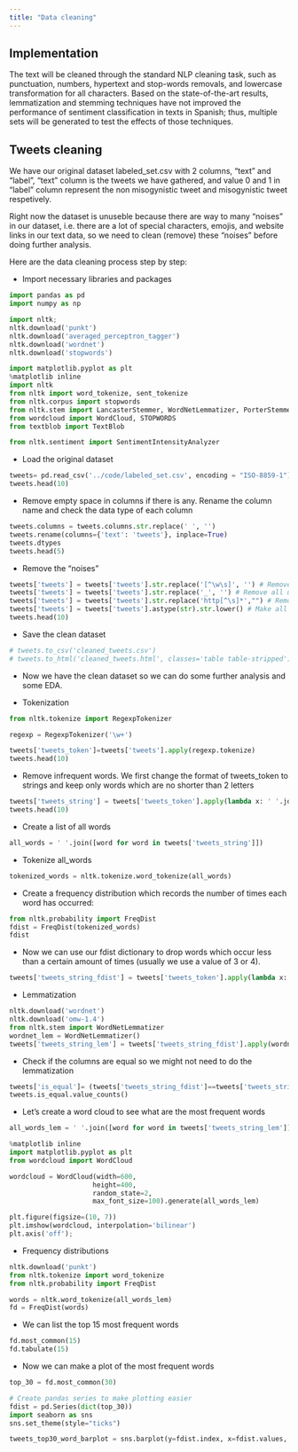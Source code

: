 ```yaml
---
title: "Data cleaning"
---
```


## Implementation
The text will be cleaned through the standard NLP cleaning task, such as punctuation, numbers, hypertext and stop-words removals, and lowercase transformation for all characters. Based on the state-of-the-art results, lemmatization and stemming techniques have not improved the performance of sentiment classification in texts in Spanish; thus, multiple sets will be generated to test the effects of those techniques. 


## Tweets cleaning
We have our original dataset labeled_set.csv with 2 columns, "text" and "label", "text" column is the tweets we have gathered, and value 0 and 1 in "label" column represent the non misogynistic tweet and misogynistic tweet respetively. 

Right now the dataset is unuseble because there are way to many "noises" in our dataset, i.e. there are a lot of special characters, emojis, and website links in our text data, so we need to clean (remove) these "noises" before doing further analysis.

Here are the data cleaning process step by step:

- Import necessary libraries and packages
```python
import pandas as pd
import numpy as np

import nltk; 
nltk.download('punkt')
nltk.download('averaged_perceptron_tagger')
nltk.download('wordnet')
nltk.download('stopwords')

import matplotlib.pyplot as plt
%matplotlib inline  
import nltk
from nltk import word_tokenize, sent_tokenize
from nltk.corpus import stopwords
from nltk.stem import LancasterStemmer, WordNetLemmatizer, PorterStemmer
from wordcloud import WordCloud, STOPWORDS
from textblob import TextBlob

from nltk.sentiment import SentimentIntensityAnalyzer
```

- Load the original dataset

```python
tweets= pd.read_csv('../code/labeled_set.csv', encoding = "ISO-8859-1")
tweets.head(10)
```

- Remove empty space in columns if there is any. Rename the column name and check the data type of each column

```python
tweets.columns = tweets.columns.str.replace(' ', '')
tweets.rename(columns={'text': 'tweets'}, inplace=True)
tweets.dtypes
tweets.head(5)
```

- Remove the "noises"
```python
tweets['tweets'] = tweets['tweets'].str.replace('[^\w\s]', '') # Remove all special symbols & characters
tweets['tweets'] = tweets['tweets'].str.replace('_', '') # Remove all underscores
tweets['tweets'] = tweets['tweets'].str.replace('http[^\s]*',"") # Remove all words that start with "http"
tweets['tweets'] = tweets['tweets'].astype(str).str.lower() # Make all words in lower case
tweets.head(10)
```

- Save the clean dataset 
```python
# tweets.to_csv('cleaned_tweets.csv')
# tweets.to_html('cleaned_tweets.html', classes='table table-stripped')
```

- Now we have the clean dataset so we can do some further analysis and some EDA.

- Tokenization

```python
from nltk.tokenize import RegexpTokenizer

regexp = RegexpTokenizer('\w+')

tweets['tweets_token']=tweets['tweets'].apply(regexp.tokenize)
tweets.head(10)
```

- Remove infrequent words. We first change the format of tweets_token to strings and keep only words which are no shorter than 2 letters
```python
tweets['tweets_string'] = tweets['tweets_token'].apply(lambda x: ' '.join([item for item in x if len(item)>=2]))
tweets.head(10)
```

- Create a list of all words
```python
all_words = ' '.join([word for word in tweets['tweets_string']])
```

- Tokenize all_words
```python
tokenized_words = nltk.tokenize.word_tokenize(all_words)
```

- Create a frequency distribution which records the number of times each word has occurred:
```python
from nltk.probability import FreqDist
fdist = FreqDist(tokenized_words)
fdist
```

- Now we can use our fdist dictionary to drop words which occur less than a certain amount of times (usually we use a value of 3 or 4).
```python
tweets['tweets_string_fdist'] = tweets['tweets_token'].apply(lambda x: ' '.join([item for item in x if fdist[item] >= 4 ]))

```

- Lemmatization
```python
nltk.download('wordnet')
nltk.download('omw-1.4')
from nltk.stem import WordNetLemmatizer
wordnet_lem = WordNetLemmatizer()
tweets['tweets_string_lem'] = tweets['tweets_string_fdist'].apply(wordnet_lem.lemmatize)
```

- Check if the columns are equal so we might not need to do the lemmatization
```python
tweets['is_equal']= (tweets['tweets_string_fdist']==tweets['tweets_string_lem'])
tweets.is_equal.value_counts()
```

- Let's create a word cloud to see what are the most frequent words
```python
all_words_lem = ' '.join([word for word in tweets['tweets_string_lem']])

%matplotlib inline
import matplotlib.pyplot as plt
from wordcloud import WordCloud

wordcloud = WordCloud(width=600, 
                     height=400, 
                     random_state=2, 
                     max_font_size=100).generate(all_words_lem)

plt.figure(figsize=(10, 7))
plt.imshow(wordcloud, interpolation='bilinear')
plt.axis('off');

```

- Frequency distributions
```python
nltk.download('punkt')
from nltk.tokenize import word_tokenize
from nltk.probability import FreqDist

words = nltk.word_tokenize(all_words_lem)
fd = FreqDist(words)
```

- We can list the top 15 most frequent words
```python
fd.most_common(15)
fd.tabulate(15)
```

- Now we can make a plot of the most frequent words
```python
top_30 = fd.most_common(30)

# Create pandas series to make plotting easier
fdist = pd.Series(dict(top_30))
import seaborn as sns
sns.set_theme(style="ticks")

tweets_top30_word_barplot = sns.barplot(y=fdist.index, x=fdist.values, color='pink')

```

